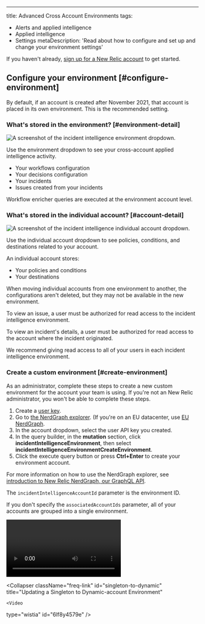 ---
title: Advanced Cross Account Environments
tags:
  - Alerts and applied intelligence
  - Applied intelligence
  - Settings
metaDescription: 'Read about how to configure and set up and change your environment settings'





If you haven't already, [sign up for a New Relic account](https://newrelic.com/signup) to get started.

## Configure your environment [#configure-environment]

By default, if an account is created after November 2021, that account is placed in its own environment. This is the recommended setting. 

### What's stored in the environment? [#environment-detail]

<img
  title="The incident intelligence environment."
  alt="A screenshot of the incident intelligence environment dropdown."
  src={environment}
/>

<figcaption>
  Use the environment dropdown to see your cross-account applied intelligence activity.
</figcaption>

* Your workflows configuration
* Your decisions configuration
* Your incidents
* Issues created from your incidents

Workflow enricher queries are executed at the environment account level.

### What's stored in the individual account? [#account-detail]

<img
  title="The incident intelligence individual account."
  alt="A screenshot of the incident intelligence individual account dropdown."
  src={accountTeam}
/>

<figcaption>
  Use the individual account dropdown to see policies, conditions, and destinations related to your account.
</figcaption>

An individual account stores:

* Your policies and conditions
* Your destinations

When moving individual accounts from one environment to another, the configurations aren't deleted, but they may not be available in the new environment.

<Callout variant="important">
  To view an issue, a user must be authorized for read access to the incident intelligence environment.

To view an incident's details, a user must be authorized for read access to the account where the incident originated.

We recommend giving read access to all of your users in each incident intelligence environment.
</Callout>

### Create a custom environment [#create-environment]

As an administrator, complete these steps to create a new custom environment for the account your team is using. If you're not an New Relic administrator, you won't be able to complete these steps.

1. Create a [user key](https://one.newrelic.com/api-keys).
2. Go to [the NerdGraph explorer](https://api.newrelic.com/graphiql). (If you're on an EU datacenter, use [EU NerdGraph](https://api.eu.newrelic.com/graphiql).
3. In the account dropdown, select the user API key you created.
4. In the query builder, in the **mutation** section, click **incidentIntelligenceEnvironment**, then select **incidentIntelligenceEnvironmentCreateEnvironment**.
5. Click the execute query button or press **Ctrl+Enter** to create your environment account.

For more information on how to use the NerdGraph explorer, see [introduction to New Relic NerdGraph, our GraphQL API](/docs/apis/nerdgraph/get-started/introduction-new-relic-nerdgraph/).

The `incidentIntelligenceAccountId` parameter is the environment ID.

If you don't specify the `associatedAccountIds` parameter, all of your accounts are grouped into a single environment.

<CollapserGroup>
  <Collapser
    className="freq-link"
    id="dynamic-to-singletone"
    title="Updating a Dynamic-account to Singleton Environment"
  >
      <Video
  type="wistia"
  id="dy9fbo12j3"
/>
  </Collapser>

  <Collapser
    className="freq-link"
    id="singleton-to-dynamic"
    title="Updating a Singleton to Dynamic-account Environment"
  >
    <Video
  type="wistia"
  id="6lf8y4579e"
/>
  </Collapser>
</CollapserGroup>

